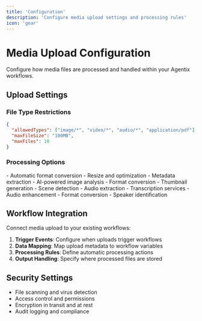 ```yaml
---
title: 'Configuration'
description: 'Configure media upload settings and processing rules'
icon: 'gear'
---
```


# Media Upload Configuration

Configure how media files are processed and handled within your Agentix workflows.

## Upload Settings

### File Type Restrictions

```json
{
  "allowedTypes": ["image/*", "video/*", "audio/*", "application/pdf"],
  "maxFileSize": "100MB",
  "maxFiles": 10
}
```

### Processing Options

<Accordion title="Image Processing">
  - Automatic format conversion
  - Resize and optimization
  - Metadata extraction
  - AI-powered image analysis
</Accordion>

<Accordion title="Video Processing">
  - Format conversion
  - Thumbnail generation
  - Scene detection
  - Audio extraction
</Accordion>

<Accordion title="Audio Processing">
  - Transcription services
  - Audio enhancement
  - Format conversion
  - Speaker identification
</Accordion>

## Workflow Integration

Connect media upload to your existing workflows:

1. **Trigger Events**: Configure when uploads trigger workflows
2. **Data Mapping**: Map upload metadata to workflow variables
3. **Processing Rules**: Define automatic processing actions
4. **Output Handling**: Specify where processed files are stored

## Security Settings

- File scanning and virus detection
- Access control and permissions
- Encryption in transit and at rest
- Audit logging and compliance
